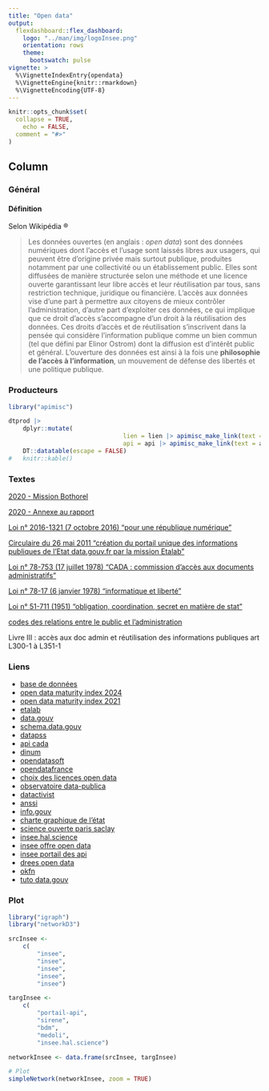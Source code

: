 ```yaml
---
title: "Open data"
output: 
  flexdashboard::flex_dashboard:
    logo: "../man/img/logoInsee.png"
    orientation: rows
    theme:
      bootswatch: pulse
vignette: >
  %\VignetteIndexEntry{opendata}
  %\VignetteEngine{knitr::rmarkdown}
  %\VignetteEncoding{UTF-8}
---
```


```r
knitr::opts_chunk$set(
  collapse = TRUE,
	echo = FALSE,
  comment = "#>"
)
```

Column {.tabset}
-------------------------------------------

### Général

#### Définition

Selon Wikipédia ®

> Les données ouvertes (en anglais : *open data*) sont des données numériques dont l'accès et l'usage sont laissés libres aux usagers, qui peuvent être d'origine privée mais surtout publique, produites notamment par une collectivité ou un établissement public. Elles sont diffusées de manière structurée selon une méthode et une licence ouverte garantissant leur libre accès et leur réutilisation par tous, sans restriction technique, juridique ou financière.
L'accès aux données vise d'une part à permettre aux citoyens de mieux contrôler l'administration, d'autre part d'exploiter ces données, ce qui implique que ce droit d'accès s'accompagne d'un droit à la réutilisation des données.
Ces droits d'accès et de réutilisation s'inscrivent dans la pensée qui considère l'information publique comme un bien commun (tel que défini par Elinor Ostrom) dont la diffusion est d'intérêt public et général.
L'ouverture des données est ainsi à la fois une **philosophie de l'accès à l'information**, un mouvement de défense des libertés et une politique publique. 

### Producteurs

```r
library("apimisc")

dtprod |> 
	dplyr::mutate(
								lien = lien |> apimisc_make_link(text = "url"),
								api = api |> apimisc_make_link(text = api)) |> 
	DT::datatable(escape = FALSE)
# 	knitr::kable() 
```

### Textes

[2020 - Mission Bothorel](https://www.info.gouv.fr/upload/media/default/0001/01/2020_12_rapport_-_pour_une_politique_publique_de_la_donnee_-_23.12.2020__0.pdf){target="_blank"}

[2020 - Annexe au rapport](https://www.info.gouv.fr/upload/media/default/0001/01/2020_12_annexes_-_rapport_-_pour_une_politique_publique_de_la_donnee_-_23.12.2020.pdf){target="_blank"}

[Loi n° 2016-1321 (7 octobre 2016) "pour une république numérique"](https://www.legifrance.gouv.fr/dossierlegislatif/JORFDOLE000031589829/){target="_blank"}

[Circulaire du 26 mai 2011 "création du portail unique des informations publiques de l'Etat data.gouv.fr par la mission Etalab"](https://www.legifrance.gouv.fr/jorf/id/JORFTEXT000024072788){target="_blank"}

[Loi n° 78-753 (17 juillet 1978) "CADA : commission d'accès aux documents administratifs"](https://www.legifrance.gouv.fr/loda/id/JORFTEXT000000339241){target="_blank"}


[Loi n° 78-17 (6 janvier 1978) "informatique et liberté"](https://www.legifrance.gouv.fr/loda/id/JORFTEXT000000886460/){target="_blank"}


[Loi n° 51-711 (1951) "obligation, coordination, secret en matière de stat"](https://www.legifrance.gouv.fr/loda/id/JORFTEXT000000888573){target="_blank"}


[codes des relations entre le public et l'administration](https://www.legifrance.gouv.fr/codes/id/LEGISCTA000031367685/){target="_blank"}

Livre III : accès aux doc admin et réutilisation des informations publiques art L300-1 à L351-1

### Liens

+ [base de données](https://www.legifrance.gouv.fr/codes/article_lc/LEGIARTI000006278879){target="_blank"}
+ [open data maturity index 2024](https://data.europa.eu/en/open-data-maturity/2024){target="_blank"}
+ [open data maturity index 2021](https://www.etalab.gouv.fr/retour-sur-lopen-data-maturity-index-2021-mesure-de-limpact-de-louverture-des-donnees-2-4/){target="_blank"}
+ [etalab](https://www.etalab.gouv.fr/){target="_blank"}
+ [data.gouv](https://www.data.gouv.fr/){target="_blank"}
+ [schema.data.gouv](https://schema.data.gouv.fr/){target="_blank"}
+ [datapss](https://datapass.api.gouv.fr/){target="_blank"}
+ [api cada](https://cada.data.gouv.fr/api/){target="_blank"}
+ [dinum](https://www.numerique.gouv.fr/numerique-etat/dinum/){target="_blank"}
+ [opendatasoft](https://www.opendatasoft.com/fr/){target="_blank"}
+ [opendatafrance](https://opendatafrance.fr/){target="_blank"}
+ [choix des licences open data](https://opendatafrance.gitbook.io/odl-ressources/fiches-pratiques/aspects-juridiques/choix-des-licences-open-data){target="_blank"}
+ [observatoire data-publica](https://observatoire.data-publica.eu/){target="_blank"}
+ [datactivist](https://datactivist.coop/fr/){target="_blank"}
+ [anssi](https://cyber.gouv.fr/){target="_blank"}
+ [info.gouv](https://www.info.gouv.fr/){target="_blank"}
+ [charte graphique de l'état](https://www.info.gouv.fr/marque-de-letat/charte%20graphique-introduction){target="_blank"}
+ [science ouverte paris saclay](https://www.universite-paris-saclay.fr/recherche/science-ouverte/ouvrir-ses-donnees-comment-ca-marche){target="_blank"}
+ [insee.hal.science](https://insee.hal.science/){target="_blank"}
+ [insee offre open data](https://www.insee.fr/fr/information/2410988){target="_blank"}
+ [insee portail des api](https://portail-api.insee.fr/catalog/all){target="_blank"}
+ [drees open data](https://data.drees.solidarites-sante.gouv.fr/pages/accueil/){target="_blank"}
+ [okfn](https://www.okfn.org/fr/){target="_blank"}
+ [tuto data.gouv](https://tube.numerique.gouv.fr/w/9rvhdGpXmsPpCJa5CRwDZr){target="_blank"}

### Plot

```r
library("igraph")
library("networkD3")

srcInsee <- 
	c(
		"insee",
		"insee",
		"insee",
		"insee",
		"insee")

targInsee <- 
	c(
	 	"portail-api",
		"sirene",
		"bdm",
		"medoli",
		"insee.hal.science")

networkInsee <- data.frame(srcInsee, targInsee)

# Plot
simpleNetwork(networkInsee, zoom = TRUE)
```

